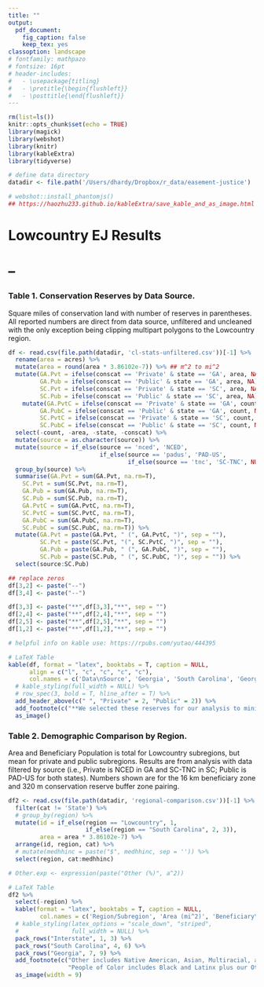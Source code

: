 ```yaml
---
title: ""
output: 
  pdf_document:
    fig_caption: false
    keep_tex: yes
classoption: landscape
# fontfamily: mathpazo
# fontsize: 16pt
# header-includes:
#   - \usepackage{titling}
#   - \pretitle{\begin{flushleft}}
#   - \posttitle{\end{flushleft}}
---
```


```r

rm(list=ls())
knitr::opts_chunk$set(echo = TRUE)
library(magick)
library(webshot)
library(knitr)
library(kableExtra)
library(tidyverse)

# define data directory
datadir <- file.path('/Users/dhardy/Dropbox/r_data/easement-justice')

# webshot::install_phantomjs()
## https://haozhu233.github.io/kableExtra/save_kable_and_as_image.html
```
# Lowcountry EJ Results
# --
### Table 1. Conservation Reserves by Data Source. 
Square miles of conservation land with number of reserves in parentheses. All reported numbers are direct from data source, unfiltered and uncleaned with the only exception being clipping multipart polygons to the Lowcountry region. 
```r

df <- read.csv(file.path(datadir, 'cl-stats-unfiltered.csv'))[-1] %>%
  rename(area = acres) %>%
  mutate(area = round(area * 3.86102e-7)) %>% ## m^2 to mi^2
  mutate(GA.Pvt = ifelse(conscat == 'Private' & state == 'GA', area, NA),
         GA.Pub = ifelse(conscat == 'Public' & state == 'GA', area, NA),
         SC.Pvt = ifelse(conscat == 'Private' & state == 'SC', area, NA),
         SC.Pub = ifelse(conscat == 'Public' & state == 'SC', area, NA)) %>%
    mutate(GA.PvtC = ifelse(conscat == 'Private' & state == 'GA', count, NA),
         GA.PubC = ifelse(conscat == 'Public' & state == 'GA', count, NA),
         SC.PvtC = ifelse(conscat == 'Private' & state == 'SC', count, NA),
         SC.PubC = ifelse(conscat == 'Public' & state == 'SC', count, NA)) %>%
  select(-count, -area, -state, -conscat) %>%
  mutate(source = as.character(source)) %>%
  mutate(source = if_else(source == 'nced', 'NCED', 
                          if_else(source == 'padus', 'PAD-US',
                                  if_else(source == 'tnc', 'SC-TNC', NULL)))) %>%
  group_by(source) %>%
  summarise(GA.Pvt = sum(GA.Pvt, na.rm=T),
    SC.Pvt = sum(SC.Pvt, na.rm=T),
    GA.Pub = sum(GA.Pub, na.rm=T),
    SC.Pub = sum(SC.Pub, na.rm=T),
    GA.PvtC = sum(GA.PvtC, na.rm=T),
    SC.PvtC = sum(SC.PvtC, na.rm=T),
    GA.PubC = sum(GA.PubC, na.rm=T),
    SC.PubC = sum(SC.PubC, na.rm=T)) %>%
  mutate(GA.Pvt = paste(GA.Pvt, " (", GA.PvtC, ")", sep = ""),
         SC.Pvt = paste(SC.Pvt, "(", SC.PvtC, ")", sep = ""),
         GA.Pub = paste(GA.Pub, " (", GA.PubC, ")", sep = ""),
         SC.Pub = paste(SC.Pub, " (", SC.PubC, ")", sep = "")) %>%
  select(source:SC.Pub)

## replace zeros
df[3,2] <- paste("--")
df[3,4] <- paste("--")

df[3,3] <- paste("**",df[3,3],"**", sep = "")
df[2,4] <- paste("**",df[2,4],"**", sep = "")
df[2,5] <- paste("**",df[2,5],"**", sep = "")
df[1,2] <- paste("**",df[1,2],"**", sep = "")

# helpful info on kable use: https://rpubs.com/yutao/444395

# LaTeX Table
kable(df, format = "latex", booktabs = T, caption = NULL,
      align = c("l", "c", "c", "c", "c"),
      col.names = c('Data\nSource', 'Georgia', 'South Carolina', 'Georgia', 'South Carolina')) %>%
  # kable_styling(full_width = NULL) %>%
  # row_spec(3, bold = T, hline_after = T) %>%
  add_header_above(c(" ", "Private" = 2, "Public" = 2)) %>%
  add_footnote(c("**We selected these reserves for our analysis to minimize duplication across data sources.**"), notation = "symbol") %>%
  as_image()
```

### Table 2. Demographic Comparison by Region. 
Area and Beneficiary Population is total for Lowcountry subregions, but mean for private and public subregions. Results are from analysis with data filtered by source (i.e., Private is NCED in GA and SC-TNC in SC; Public is PAD-US for both states). Numbers shown are for the 16 km beneficiary zone and 320 m conservation reserve buffer zone pairing.
```r

df2 <- read.csv(file.path(datadir, 'regional-comparison.csv'))[-1] %>%
  filter(cat != 'State') %>%
  # group_by(region) %>%
  mutate(id = if_else(region == "Lowcountry", 1, 
                      if_else(region == "South Carolina", 2, 3)),
         area = area * 3.86102e-7) %>%
  arrange(id, region, cat) %>%
  # mutate(medhhinc = paste("$", medhhinc, sep = '')) %>%
  select(region, cat:medhhinc)

# Other.exp <- expression(paste("Other (%)", a^2))

# LaTeX Table
df2 %>%
  select(-region) %>%
  kable(format = "latex", booktabs = T, caption = NULL,
         col.names = c('Region/Subregion', 'Area (mi^2)', 'Beneficiary\nPopulation', 'White (%)', 'Black (%)', 'Latinx (%)', 'Other (%)^a', 'People of Color (%)^b', 'Median Income ($US)')) %>%
  # kable_styling(latex_options = "scale_down", "striped",
  #               full_width = NULL) %>%
  pack_rows("Interstate", 1, 3) %>%
  pack_rows("South Carolina", 4, 6) %>%
  pack_rows("Georgia", 7, 9) %>%
  add_footnote(c("Other includes Native American, Asian, Multiracial, and Other Race groups as defined in the U.S. Census.",
                 "People of Color includes Black and Latinx plus our Other racial grouping."), notation = "alphabet") %>%
  as_image(width = 9)
```
